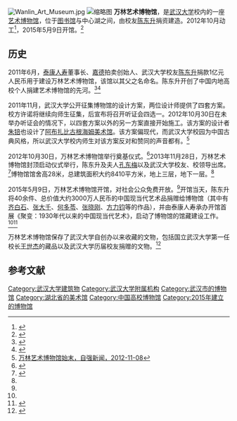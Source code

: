 [[File:Wanlin_Art_Museum.jpg|thumb]]
[[File:Wuhan_University_Wanlin_Art_Museum.jpg|缩略图]]
'''万林艺术博物馆'''，是[[武汉大学|武汉大学]]校内的一座[[艺术博物馆|艺术博物馆]]，位于[[武汉大学图书馆|图书馆]]与中心湖之间，由校友[[陈东升|陈东升]]捐资建造。2012年10月动工<ref name="whunews">{{Cite web |url=http://news.whu.edu.cn/info/1002/40945.htm |title=万林艺术博物馆建设有序推进，武汉大学 |accessdate=2014-05-23 |archive-date=2014-05-23 |archive-url=https://web.archive.org/web/20140523230126/http://news.whu.edu.cn/info/1002/40945.htm |dead-url=no }}</ref>，2015年5月9日开馆。<ref name="open" >{{Cite web |url=http://news.cnhubei.com/xw/wuhan/201505/t3253114.shtml |title=武汉大学万林艺术博物馆正式开馆 向社会公众免费开放，荆楚网，2015-05-09 |accessdate=2015-05-10 |archive-date=2015-05-18 |archive-url=https://web.archive.org/web/20150518102939/http://news.cnhubei.com/xw/wuhan/201505/t3253114.shtml |dead-url=no }}</ref>

==历史==
2011年6月，[[泰康人寿|泰康人寿]]董事长、[[嘉德|嘉德]]拍卖创始人、武汉大学校友[[陈东升|陈东升]]捐款1亿元人民币用于建设万林艺术博物馆，该馆以其父之名命名。陈东升开创了中国内地高校个人捐建艺术博物馆的先河。<ref>{{Cite web |url=http://book.sohu.com/20140507/n399251150_1.shtml |title=一槌定音：我与嘉德二十年 拍卖场的历史与奇谈，搜狐，2014-05-07 |accessdate=2014-05-23 |archive-date=2014-05-24 |archive-url=https://web.archive.org/web/20140524023116/http://book.sohu.com/20140507/n399251150_1.shtml |dead-url=yes }}</ref><ref name=hx>{{Cite web |url=http://insurance.hexun.com/2016-08-18/185585012.html |title=陈东升亿元捐建万林博物馆 泰康收藏品亮相武大，和讯，2016-08-18 |accessdate=2016-09-06 |archive-date=2016-09-28 |archive-url=https://web.archive.org/web/20160928000248/http://insurance.hexun.com/2016-08-18/185585012.html |dead-url=no }}</ref>

2011年11月，武汉大学公开征集博物馆的设计方案，两位设计师提供了四套方案。校方许诺将继续向师生征集，后宣布将召开听证会四选一。2012年10月30日在未举办听证会的情况下，以四套方案以外的另一方案直接开始施工。该方案的设计者[[朱锫|朱锫]]也设计了[[阿布扎比古根海姆美术馆|阿布扎比古根海姆美术馆]]。该方案偏现代，而武汉大学校园为中国古典风格，所以武汉大学校内师生对该方案反对和赞同的声音都有。<ref name="ziqiang">[http://news.ziqiang.whu.edu.cn/article/15701/ 万林艺术博物馆始末，自强新闻，2012-11-08]{{dead link|date=2017年11月 |bot=InternetArchiveBot |fix-attempted=yes }}</ref>

2012年10月30日，万林艺术博物馆举行奠基仪式。<ref>{{Cite web |url=http://edu.ifeng.com/gaoxiao/detail_2012_10/30/18671010_0.shtml |title=万林艺术博物馆破土动工，凤凰网，2012-10-30 |access-date=2014-05-23 |archive-url=https://web.archive.org/web/20140523225358/http://edu.ifeng.com/gaoxiao/detail_2012_10/30/18671010_0.shtml |archive-date=2014-05-23 |dead-url=yes }}</ref>2013年11月28日，万林艺术博物馆封顶启动仪式举行，陈东升及夫人[[孔东梅|孔东梅]]以及武汉大学校友、校领导出席。<ref>{{Cite web |url=http://www.guannews.com/xinwen/gongyi/2014/0410/14181.html |title=周旭洲、刘卫国等见证由陈东升捐建的武汉大学万林艺术博物馆封顶，莞讯网，2014-04-10 |accessdate=2014-05-23 |archive-date=2014-05-24 |archive-url=https://web.archive.org/web/20140524022804/http://www.guannews.com/xinwen/gongyi/2014/0410/14181.html |dead-url=no }}</ref>博物馆馆舍高28米，总建筑面积大约8410平方米，地上三层，地下一层。<ref name=xhw/>

2015年5月9日，万林艺术博物馆开馆，对社会公众免费开放。<ref name="open" />开馆当天，陈东升将40余件、总价值大约3000万人民币的中国现当代艺术品捐赠给博物馆（其中有[[齐白石|齐白石]]、[[张大千|张大千]]、[[何多苓|何多苓]]、[[张晓刚|张晓刚]]、[[方力钧|方力钧]]等的作品），并由泰康人寿承办开馆首展《聚变：1930年代以来的中国现当代艺术》，启动了博物馆的馆藏建设工作。<ref name=hx/><ref name=xhw>{{Cite web |url=http://news.xinhuanet.com/legal/2015-05/13/c_127794073.htm |title=武汉大学万林艺术博物馆开馆，新华网，2015-05-13 |accessdate=2016-09-06 |archive-date=2016-09-16 |archive-url=https://web.archive.org/web/20160916133012/http://news.xinhuanet.com/legal/2015-05/13/c_127794073.htm |dead-url=no }}</ref>

万林艺术博物馆保存了武汉大学自创办以来收藏的文物，包括国立武汉大学第一任校长[[王世杰_(中華民國)|王世杰]]的藏品以及武汉大学历届校友捐赠的文物。<ref>{{cite web |url=http://epaper.jinghua.cn/html/2016-05/05/content_300809.htm |title=存档副本 |accessdate=2016-05-05 |deadurl=yes |archiveurl=https://web.archive.org/web/20160505225157/http://epaper.jinghua.cn/html/2016-05/05/content_300809.htm |archivedate=2016-05-05 }}</ref>

==参考文献==
{{reflist}}

{{武汉大学}}
[[Category:武汉大学建筑物|Category:武汉大学建筑物]]
[[Category:武汉大学附属机构|Category:武汉大学附属机构]]
[[Category:武汉市的博物馆|Category:武汉市的博物馆]]
[[Category:湖北省的美术馆|Category:湖北省的美术馆]]
[[Category:中国高校博物馆|Category:中国高校博物馆]]
[[Category:2015年建立的博物馆|Category:2015年建立的博物馆]]